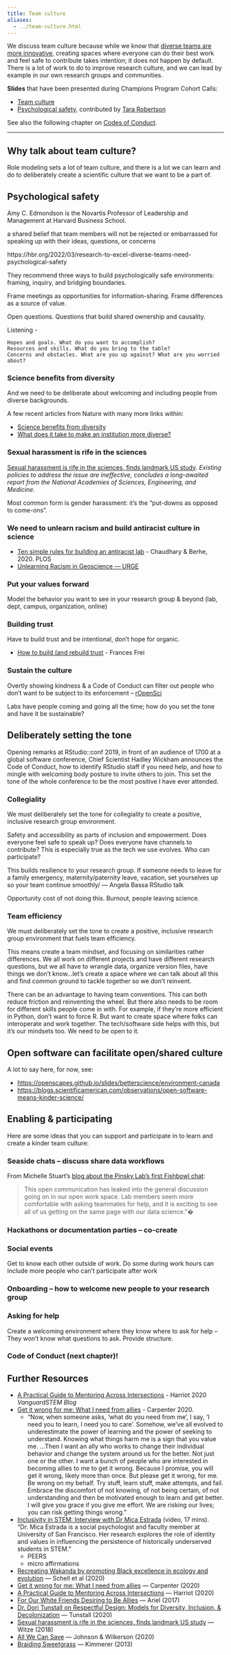 ```yaml
---
title: Team culture
aliases:
  - ../team-culture.html
---
```


We discuss team culture because while we know that [diverse teams are more innovative](https://www.scientificamerican.com/article/how-diversity-makes-us-smarter/), creating spaces where everyone can do their best work and feel safe to contribute takes intention; it does not happen by default. There is a lot of work to do to improve research culture, and we can lead by example in our own research groups and communities.

**Slides** that have been presented during Champions Program Cohort Calls: 

- [Team culture](https://docs.google.com/presentation/d/1uuGt-suXbuBFf5gNSnB4muQCakjx7tKqPh9BnyITSTQ/)
- [Psychological safety](https://docs.google.com/presentation/d/1TwCyf9xicLWBfPhW9HnYQH3-mHycEyVKTm38zSg4D3Q/edit?usp=sharing), contributed by [Tara Robertson](https://tararobertson.ca/)

See also the following chapter on [Codes of Conduct](additional-lessons/code-of-conduct.qmd).


<!---https://twitter.com/Napaaqtuk/status/1528790732718452738 --->

---

<!--- 
TO Add

J. Gill: how to be a good advisor https://mobile.twitter.com/MattHHolden/status/1100033766053924864?s=19

Lou Woodley: happy, productive teams: 
https://twitter.com/LouWoodley/status/1131227839527837696


Diversity, Equity, and Inclusion. Readings: 

- [Black Bodies, Green Spaces](https://www.nytimes.com/2019/06/15/opinion/sunday/black-bodies-green-spaces.html) by Tiya Miles, New York Times
- [The Disciplines Where No Black People Earn Ph.D.s](https://www.theatlantic.com/education/archive/2019/04/lack-of-black-doctoral-students/587413/) Adam Harris, The Atlantic
- [The realities of being a black birdwatcher](https://www.cnn.com/2020/05/27/us/birdwatching-black-christian-cooper/index.html)
- [Scientists push against barriers to diversity in the field sciences](https://www.sciencemag.org/careers/2020/03/scientists-push-against-barriers-diversity-field-sciences) John Pickrell, Science

- [](https://conversations.vanguardstem.com/a-practical-guide-to-mentoring-across-intersections-c596496ee334)
  - Belonging ("structural inclusion"), Autonomy & agency, Identity & self-care. 
  - linked: https://www.mdpi.com/2313-5778/5/1/8

https://twitter.com/tararobertson/status/1363926183922966528: wheel of power/privilege

--->


## Why talk about team culture?

Role modeling sets a lot of team culture, and there is a lot we can learn and do to deliberately create a scientific culture that we want to be a part of.


## Psychological safety

Amy C. Edmondson is the Novartis Professor of Leadership and Management at Harvard Business School. 

a shared belief that team members will not be rejected or embarrassed for speaking up with their ideas, questions, or concerns

https://hbr.org/2022/03/research-to-excel-diverse-teams-need-psychological-safety

They recommend three ways to build psychologically safe environments: framing, inquiry, and bridging boundaries.

Frame meetings as opportunities for information-sharing. 
Frame differences as a source of value. 

Open questions. 
Questions that build shared ownership and causality. 

Listening - 

    Hopes and goals. What do you want to accomplish?
    Resources and skills. What do you bring to the table?
    Concerns and obstacles. What are you up against? What are you worried about?


### Science benefits from diversity

And we need to be deliberate about welcoming and including people from diverse backgrounds.  

A few recent articles from Nature with many more links within: 

- [Science benefits from diversity](https://www.nature.com/articles/d41586-018-05326-3)
- [What does it take to make an institution more diverse?](https://www.nature.com/articles/d41586-018-05317-4)

### Sexual harassment is rife in the sciences 

[Sexual harassment is rife in the sciences, finds landmark US study](https://www.nature.com/articles/d41586-018-05404-6). *Existing policies to address the issue are ineffective, concludes a long-awaited report from the National Academies of Sciences, Engineering, and Medicine.*

Most common form is gender harassment: it's the “put-downs as opposed to come-ons”.

### We need to unlearn racism and build antiracist culture in science

- [Ten simple rules for building an antiracist lab](https://journals.plos.org/ploscompbiol/article?id=10.1371/journal.pcbi.1008210) - Chaudhary & Berhe, 2020. PLOS
- [Unlearning Racism in Geoscience — URGE](https://urgeoscience.org/)

### Put your values forward

Model the behavior you want to see in your research group & beyond (lab, dept, campus, organization, online)

### Building trust 

Have to build trust and be intentional, don’t hope for organic. 

- [How to build (and rebuild trust](https://www.ted.com/talks/frances_frei_how_to_build_and_rebuild_trust?language=en) - Frances Frei

### Sustain the culture

Overtly showing kindness & a Code of Conduct can filter out people who don’t want to be subject to its enforcement – [rOpenSci](https://ropensci.org/blog/2016/12/21/commcallv12-review-coc/)

Labs have people coming and going all the time; how do you set the tone and have it be sustainable?


## Deliberately setting the tone 

Opening remarks at RStudio::conf 2019, in front of an audience of 1700 at a global software conference, Chief Scientist Hadley Wickham announces the Code of Conduct, how to identify RStudio staff if you need help, and how to mingle with welcoming body posture to invite others to join. This set the tone of the whole conference to be the most positive I have ever attended.

### Collegiality

We must deliberately set the tone for collegiality to create a positive, inclusive research group environment.

Safety and accessibility as parts of inclusion and empowerment. Does everyone feel safe to speak up? Does everyone have channels to contribute? This is especially true as the tech we use evolves. Who can participate?

This builds resilience to your research group. If someone needs to leave for a family emergency, maternity/paternity leave, vacation, set yourselves up so your team continue smoothly/ — Angela Bassa RStudio talk

Opportunity cost of not doing this. Burnout, people leaving science. 

<!--- Panel: hp: in academia there is only one thing, and it's being smart --->

### Team efficiency 

We must deliberately set the tone to create a positive, inclusive research group environment that fuels team efficiency.

This means create a team mindset, and focusing on similarities rather differences. We all work on different projects and have different research questions, but we all have to wrangle data, organize version files, have things we don't know...let's create a space where we can talk about all this and find common ground to tackle together so we don't reinvent.

There can be an advantage to having team conventions. This can both reduce friction and reinventing the wheel. But there also needs to be room for different skills people come in with.  For example, if they’re more efficient in Python, don’t want to force R. But want to create space where folks can interoperate and work together. The tech/software side helps with this, but it's our mindsets too. We need to be open to it.

## Open software can facilitate open/shared culture 

A lot to say here, for now, see:

- <https://openscapes.github.io/slides/betterscience/environment-canada>
- <https://blogs.scientificamerican.com/observations/open-software-means-kinder-science/>

## Enabling & participating

Here are some ideas that you can support and participate in to learn and create a kinder team culture: 

### Seaside chats – discuss share data workflows

From Michelle Stuart's [blog about the Pinsky Lab's first Fishbowl chat](http://pinsky.marine.rutgers.edu/fishbowl-chat-1/): 

> This open communication has leaked into the general discussion going on  in our open work space. Lab members seem more comfortable with asking  teammates for help, and it is exciting to see all of us getting on the same page with our data science."�

### Hackathons or documentation parties – co-create

### Social events 

Get to know each other outside of work. Do some during work hours can include more people who can't participate after work

### Onboarding – how to welcome new people to your research group

### Asking for help

Create a welcoming environment where they know where to ask for help – They won't know what questions to ask. Provide structure. 

### Code of Conduct (next chapter)!

<!--- 
Further reading
https://laderast.github.io/psych_safety/#18
--->

## Further Resources

- [A Practical Guide to Mentoring Across Intersections](https://conversations.vanguardstem.com/a-practical-guide-to-mentoring-across-intersections-c596496ee334) - Harriot 2020 *VanguardSTEM Blog*
- [Get it wrong for me: What I need from allies](https://www.linkedin.com/pulse/get-wrong-me-what-i-need-from-allies-megan-carpenter/) - Carpenter  2020. 
  - "Now, when someone asks, ‘what do you need from me’, I say, ‘I need you to learn, I need you to care’. Somehow, we’ve all evolved to underestimate the power of learning and the power of seeking to understand. Knowing what things harm me is a sign that you value me. ...Then I want an ally who works to change their individual behavior and change the system around us for the better. Not just one or the other. I want a bunch of people who are interested in becoming allies to me to get it wrong. Because I promise, you will get it wrong, likely more than once. But please get it wrong, for me. Be wrong on my behalf. Try stuff, learn stuff, make attempts, and fail. Embrace the discomfort of not knowing, of not being certain, of not understanding and then be motivated enough to learn and get better. I will give you grace if you give me effort. We are risking our lives; you can risk getting things wrong."
- [Inclusivity in STEM: Interview with Dr Mica Estrada](https://www.youtube.com/watch?v=AcGJ_Ldkjps) (video, 17 mins). "Dr. Mica Estrada is a social psychologist and faculty member at University of San Francisco. Her research explores the role of identity and values in influencing the persistence of historically underserved students in STEM."
  - PEERS
  - micro affirmations
  
- [Recreating Wakanda by promoting Black excellence in ecology and evolution](https://www.nature.com/articles/s41559-020-1266-7) — Schell et al (2020)
- [Get it wrong for me: What I need from allies](https://www.linkedin.com/pulse/get-wrong-me-what-i-need-from-allies-megan-carpenter) — Carpenter (2020)
- [A Practical Guide to Mentoring Across Intersections](https://conversations.vanguardstem.com/a-practical-guide-to-mentoring-across-intersections-c596496ee334) — Harriot (2020)
- [For Our White Friends Desiring to Be Allies](https://sojo.net/articles/our-white-friends-desiring-be-allies) — Ariel (2017)  
- [Dr. Dori Tunstall on Respectful Design: Models for Diversity, Inclusion, & Decolonization](www.youtube.com/watch?v=oaesVb7O38s) — Tunstall (2020)
- [Sexual harassment is rife in the sciences, finds landmark US study](www.nature.com/articles/d41586-018-05404-6) — Witze (2018)
- [All We Can Save](www.allwecansave.earth) — Johnson & Wilkerson (2020)
- [Braiding Sweetgrass](https://milkweed.org/book/braiding-sweetgrass) — Kimmerer (2013)



